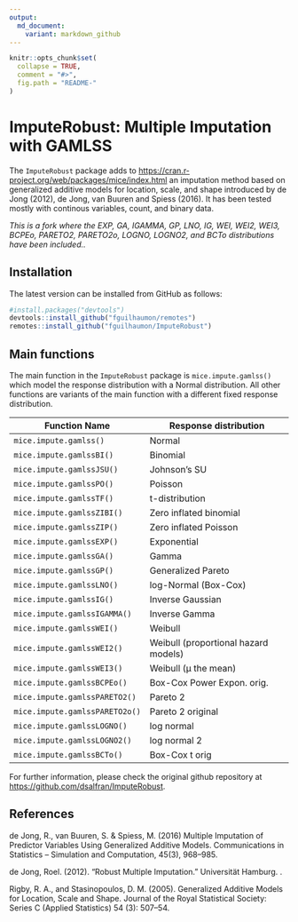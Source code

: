 ```yaml
---
output:
  md_document:
    variant: markdown_github
---
```


```r
knitr::opts_chunk$set(
  collapse = TRUE,
  comment = "#>",
  fig.path = "README-"
)
```

# ImputeRobust: Multiple Imputation with GAMLSS

The `ImputeRobust` package adds
to [https://cran.r-project.org/web/packages/mice/index.html](MICE) an
imputation method based on generalized additive models for location,
scale, and shape introduced by de Jong (2012), de Jong, van Buuren and
Spiess (2016). It has been tested mostly with continous variables,
count, and binary data.

_This is a fork where the EXP, GA, IGAMMA, GP, LNO, IG, WEI, WEI2, WEI3, BCPEo, PARETO2, PARETO2o, LOGNO, LOGNO2, and BCTo distributions have been included.._

## Installation

The latest version can be installed from GitHub as follows:

```r
#install.packages("devtools")
devtools::install_github("fguilhaumon/remotes")
remotes::install_github("fguilhaumon/ImputeRobust")
```

## Main functions

The main function in the `ImputeRobust` package is
`mice.impute.gamlss()` which model the response distribution with a
Normal distribution. All other functions are variants of the main
function with a different fixed response distribution.

| Function Name                 | Response distribution                |
|-------------------------------|--------------------------------------|
| `mice.impute.gamlss()`        | Normal                               |
| `mice.impute.gamlssBI()`      | Binomial                             |
| `mice.impute.gamlssJSU()`     | Johnson’s SU                         |
| `mice.impute.gamlssPO()`      | Poisson                              |
| `mice.impute.gamlssTF()`      | t-distribution                       |
| `mice.impute.gamlssZIBI()`    | Zero inflated binomial               |
| `mice.impute.gamlssZIP()`     | Zero inflated Poisson                |
| `mice.impute.gamlssEXP()`     | Exponential                          |
| `mice.impute.gamlssGA()`      | Gamma                                |
| `mice.impute.gamlssGP()`      | Generalized Pareto                   |
| `mice.impute.gamlssLNO()`     | log-Normal (Box-Cox)                 |
| `mice.impute.gamlssIG()`      | Inverse Gaussian                     |
| `mice.impute.gamlssIGAMMA()`  | Inverse Gamma                        |
| `mice.impute.gamlssWEI()`     | Weibull                              |
| `mice.impute.gamlssWEI2()`    | Weibull (proportional hazard models) |
| `mice.impute.gamlssWEI3()`    | Weibull (µ the mean)                 |
| `mice.impute.gamlssBCPEo()`   | Box-Cox Power Expon. orig.           |
| `mice.impute.gamlssPARETO2()` | Pareto 2                             |
| `mice.impute.gamlssPARETO2o()`| Pareto 2 original                    |
| `mice.impute.gamlssLOGNO()`   | log normal                           |
| `mice.impute.gamlssLOGNO2()`  | log normal 2                         |
| `mice.impute.gamlssBCTo()`    | Box-Cox t orig                       |

For further information, please check the original github repository at [https://github.com/dsalfran/ImputeRobust](https://github.com/dsalfran/ImputeRobust).

## References

de Jong, R., van Buuren, S. & Spiess, M. (2016) Multiple Imputation of
Predictor Variables Using Generalized Additive Models. Communications
in Statistics -- Simulation and Computation, 45(3), 968--985.

de Jong, Roel. (2012). “Robust Multiple Imputation.” Universität
Hamburg. \url{http://ediss.sub.uni-hamburg.de/volltexte/2012/5971/}.

Rigby, R. A., and Stasinopoulos, D. M. (2005). Generalized Additive
Models for Location, Scale and Shape. Journal of the Royal Statistical
Society: Series C (Applied Statistics) 54 (3): 507–54.

